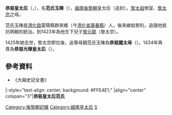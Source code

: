 '''恭慈皇太后'''（{{vie|v='''Cung Từ Hoàng thái Hậu'''|hn=恭慈皇太后}}，{{bd|？||1425年|4月12日（明洪熙元年三月二十四）<ref>《歷朝憲章類誌》卷二十一·禮儀誌·太廟殿奉事各位</ref>|}}），名'''范氏玉陳'''（{{vie|v='''Phạm Thị Ngọc Trần'''|hn=范氏玉陳}}），[[越南|越南]][[後黎朝|後黎朝]]皇太后（追封）。[[黎太祖|黎太祖]]側室、[[黎太宗|黎太宗]]之母。

范氏玉陳是[[清化路|清化路]]雷陽縣群來鄉（今[[清化省|清化省]][[壽春縣|壽春縣]]）人，後來嫁給黎利，追隨他抵抗明朝的統治。到1423年為他生下兒子[[黎元龍|黎元龍]]（黎太宗）。

1425年她去世，黎太宗即位後，追尊母親范氏玉陳為'''恭慈國太母'''（{{vie|v='''Cung Từ quốc thái mẫu'''|hn=恭慈國太母}}）。1434年再尊為'''恭慈光穆皇太后'''（{{vie|v='''Cung Từ Quang Mục Hoàng thái hậu'''|hn=恭慈光穆皇太后}}）。

==參考資料==
*《大越史記全書》
{{reflist}}

{{start box}}
|-style="text-align: center; background: #FFE4E1;"
|align="center" colspan="3"|'''恭慈皇太后范氏'''
{{s-before|[[鄭氏蒼|貞慈皇太后鄭氏]]<br />（追尊）}} 
{{s-title|[[:Category:越南皇太后|越南後黎朝皇太后<br />（追尊）]]}} 
{{s-after|[[阮氏英|宣慈皇太后阮氏]]}} 
{{end box}}

{{後黎朝皇后}}

{{DEFAULTSORT:Phạm范}}
[[Category:後黎朝妃嬪|Category:後黎朝妃嬪]]
[[Category:越南皇太后|Category:越南皇太后]]
[[Category:范姓|S]]